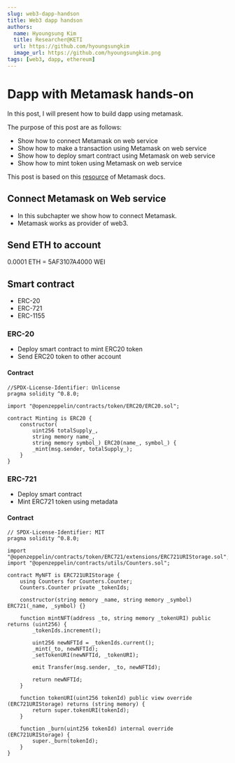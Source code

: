 ```yaml
---
slug: web3-dapp-handson
title: Web3 dapp handson
authors:
  name: Hyoungsung Kim
  title: Researcher@KETI
  url: https://github.com/hyoungsungkim
  image_url: https://github.com/hyoungsungkim.png
tags: [web3, dapp, ethereum]
---
```





# Dapp with Metamask hands-on

In this post, I will present how to build dapp using metamask.

The purpose of this post are as follows:
- Show how to connect Metamask on web service
- Show how to make a transaction using Metamask on web service
- Show how to deploy smart contract using Metamask on web service
- Show how to mint token using Metamask on web service

This post is based on this [resource](https://docs.metamask.io/guide/create-dapp.html) of Metamask docs.

<!--truncate-->

## Connect Metamask on Web service
- In this subchapter we show how to connect Metamask.
- Metamask works as provider of web3.

<ConnectAccountButton display="Connect Metamask" className="button button--primary" />

## Send ETH to account
0.0001 ETH = 5AF3107A4000 WEI

<SendEthButton display="Send Ethereum" className="button button--primary" />

## Smart contract 

- ERC-20
- ERC-721
- ERC-1155

### ERC-20
- Deploy smart contract to mint ERC20 token
- Send ERC20 token to other account

#### Contract
```solidity title="erc20.sol"
//SPDX-License-Identifier: Unlicense
pragma solidity ^0.8.0;

import "@openzeppelin/contracts/token/ERC20/ERC20.sol";

contract Minting is ERC20 {
    constructor(
        uint256 totalSupply_,
        string memory name_,
        string memory symbol_) ERC20(name_, symbol_) {
        _mint(msg.sender, totalSupply_);
    }
}
```

<ERC20Handler className="button button--primary" />

### ERC-721
- Deploy smart contract
- Mint ERC721 token using metadata

#### Contract
```solidity title="erc721.sol"
// SPDX-License-Identifier: MIT
pragma solidity ^0.8.0;

import "@openzeppelin/contracts/token/ERC721/extensions/ERC721URIStorage.sol";
import "@openzeppelin/contracts/utils/Counters.sol";

contract MyNFT is ERC721URIStorage {
    using Counters for Counters.Counter;
    Counters.Counter private _tokenIds;

    constructor(string memory _name, string memory _symbol) ERC721(_name, _symbol) {}

    function mintNFT(address _to, string memory _tokenURI) public returns (uint256) {
        _tokenIds.increment();

        uint256 newNFTId = _tokenIds.current();
        _mint(_to, newNFTId);
        _setTokenURI(newNFTId, _tokenURI);

        emit Transfer(msg.sender, _to, newNFTId);

        return newNFTId;
    }
    
    function tokenURI(uint256 tokenId) public view override (ERC721URIStorage) returns (string memory) {
        return super.tokenURI(tokenId);
    }

    function _burn(uint256 tokenId) internal override (ERC721URIStorage) {
        super._burn(tokenId);
    }
}
```
<ERC721Handler className="button button--primary" />

